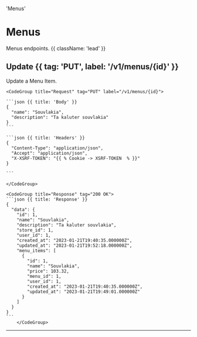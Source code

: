   'Menus'

# Menus

Menus endpoints. {{ className: 'lead' }}

## Update {{ tag: 'PUT', label: '/v1/menus/{id}' }}

Update a Menu Item.

<Row>
  <Col>
  </Col>
  <Col sticky>

    <CodeGroup title="Request" tag="PUT" label="/v1/menus/{id}">

    ```json {{ title: 'Body' }}
    {
      "name": "Souvlakia",
      "description": "Ta kaluter souvlakia"
    }
    ```

    ```json {{ title: 'Headers' }}
    {
      "Content-Type": "application/json",
      "Accept": "application/json",
      "X-XSRF-TOKEN": "{{ % Cookie -> XSRF-TOKEN  % }}"
    }

    ```

    </CodeGroup>

    <CodeGroup title="Response" tag="200 OK">
    ```json {{ title: 'Response' }}
    {
      "data": {
        "id": 1,
        "name": "Souvlakia",
        "description": "Ta kaluter souvlakia",
        "store_id": 1,
        "user_id": 1,
        "created_at": "2023-01-21T19:40:35.000000Z",
        "updated_at": "2023-01-21T19:52:18.000000Z",
        "menu_items": [
          {
            "id": 1,
            "name": "Souvlakia",
            "price": 103.32,
            "menu_id": 1,
            "user_id": 1,
            "created_at": "2023-01-21T19:40:35.000000Z",
            "updated_at": "2023-01-21T19:49:01.000000Z"
          }
        ]
      }
    }
    ```
        </CodeGroup>

  </Col>
</Row>

---
